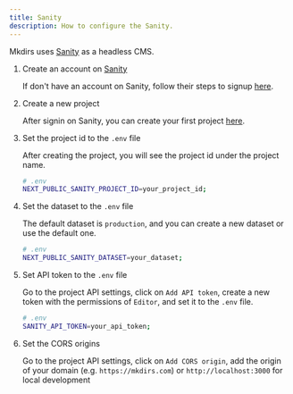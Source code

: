```yaml
---
title: Sanity
description: How to configure the Sanity.
---
```


Mkdirs uses [Sanity](https://www.sanity.io/) as a headless CMS.


<Steps>

1. Create an account on [Sanity](https://www.sanity.io/)

    If don't have an account on Sanity, follow their steps to signup [here](https://www.sanity.io/login/sign-up).

2. Create a new project

    After signin on Sanity, you can create your first project [here](https://www.sanity.io/manage?new-project).

3. Set the project id to the `.env` file

    After creating the project, you will see the project id under the project name.

    ```bash
    # .env
    NEXT_PUBLIC_SANITY_PROJECT_ID=your_project_id;
    ```

4. Set the dataset to the `.env` file

    The default dataset is `production`, and you can create a new dataset or use the default one.

    ```bash
    # .env
    NEXT_PUBLIC_SANITY_DATASET=your_dataset;
    ```

5. Set API token to the `.env` file

    Go to the project API settings, click on `Add API token`, create a new token with the permissions of `Editor`, and set it to the `.env` file.

    ```bash
    # .env
    SANITY_API_TOKEN=your_api_token;
    ```

6. Set the CORS origins

    Go to the project API settings, click on `Add CORS origin`, add the origin of your domain (e.g. `https://mkdirs.com`) or `http://localhost:3000` for local development


</Steps>

